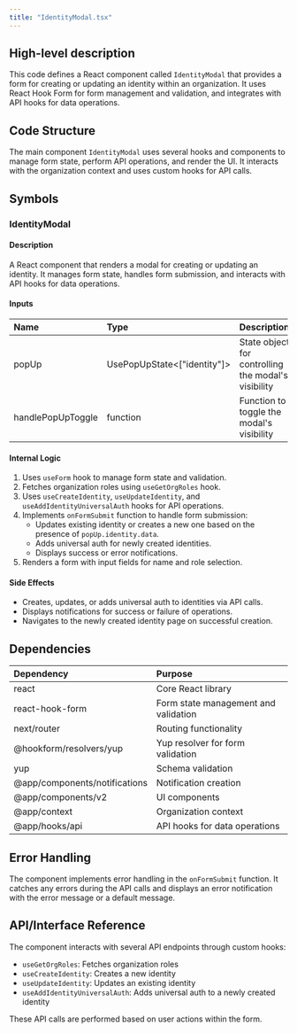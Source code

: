 ```yaml
---
title: "IdentityModal.tsx"
---
```


## High-level description
This code defines a React component called `IdentityModal` that provides a form for creating or updating an identity within an organization. It uses React Hook Form for form management and validation, and integrates with API hooks for data operations.

## Code Structure
The main component `IdentityModal` uses several hooks and components to manage form state, perform API operations, and render the UI. It interacts with the organization context and uses custom hooks for API calls.

## Symbols

### IdentityModal
#### Description
A React component that renders a modal for creating or updating an identity. It manages form state, handles form submission, and interacts with API hooks for data operations.

#### Inputs
| Name | Type | Description |
|:-----|:-----|:------------|
| popUp | UsePopUpState&lt;["identity"]&gt; | State object for controlling the modal's visibility |
| handlePopUpToggle | function | Function to toggle the modal's visibility |

#### Internal Logic
1. Uses `useForm` hook to manage form state and validation.
2. Fetches organization roles using `useGetOrgRoles` hook.
3. Uses `useCreateIdentity`, `useUpdateIdentity`, and `useAddIdentityUniversalAuth` hooks for API operations.
4. Implements `onFormSubmit` function to handle form submission:
   - Updates existing identity or creates a new one based on the presence of `popUp.identity.data`.
   - Adds universal auth for newly created identities.
   - Displays success or error notifications.
5. Renders a form with input fields for name and role selection.

#### Side Effects
- Creates, updates, or adds universal auth to identities via API calls.
- Displays notifications for success or failure of operations.
- Navigates to the newly created identity page on successful creation.

## Dependencies
| Dependency | Purpose |
|:-----------|:--------|
| react | Core React library |
| react-hook-form | Form state management and validation |
| next/router | Routing functionality |
| @hookform/resolvers/yup | Yup resolver for form validation |
| yup | Schema validation |
| @app/components/notifications | Notification creation |
| @app/components/v2 | UI components |
| @app/context | Organization context |
| @app/hooks/api | API hooks for data operations |

## Error Handling
The component implements error handling in the `onFormSubmit` function. It catches any errors during the API calls and displays an error notification with the error message or a default message.

## API/Interface Reference
The component interacts with several API endpoints through custom hooks:
- `useGetOrgRoles`: Fetches organization roles
- `useCreateIdentity`: Creates a new identity
- `useUpdateIdentity`: Updates an existing identity
- `useAddIdentityUniversalAuth`: Adds universal auth to a newly created identity

These API calls are performed based on user actions within the form.